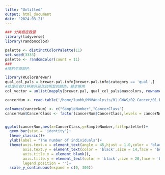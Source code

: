 ```yaml
---
title: "Untitled"
output: html_document
date: "2024-03-21"
---
```



```r
### 分类癌症数量
library(tidyverse)
library(randomcoloR)

palette <- distinctColorPalette(11)
set.seed(3333)
palette <- randomColor(count = 11)
###
#随机生成颜色

library(RColorBrewer)
qual_col_pals = brewer.pal.info[brewer.pal.info$category == 'qual',]
#处理后有73种差异还比较明显的颜色，基本够用
col_vector = unlist(mapply(brewer.pal, qual_col_pals$maxcolors, rownames(qual_col_pals)))

cancerNum <- read.table('/home/luohh/MNVAnalysis/01.GWAS/02.Cancer/01.Data/02.PhenoData/cancerSample.txt',header = F,stringsAsFactors = F,sep = "\t")

colnames(cancerNum) <- c("SampleNumber","CancerClass")
cancerNum$CancerClass <- factor(cancerNum$CancerClass,levels = cancerNum$CancerClass[order(cancerNum$SampleNumber,decreasing = T)])


ggplot(cancerNum,aes(x=CancerClass,y=SampleNumber,fill=palette))+
  geom_bar(stat = 'identity')+
  theme_classic()+
  ylab(label = "The number of individuals")+
  theme(axis.text.x = element_text(angle = 45,hjust = 1.0,color = 'black',size = 14,face = 'bold'),
        axis.text.y = element_text(color = 'black',size = 14,face = 'bold'),
        axis.title.x = element_blank(),
        axis.title.y = element_text(color = 'black',size = 20,face = 'bold'),
        legend.position = "")+
  scale_y_continuous(expand = c(0, 300))
```

